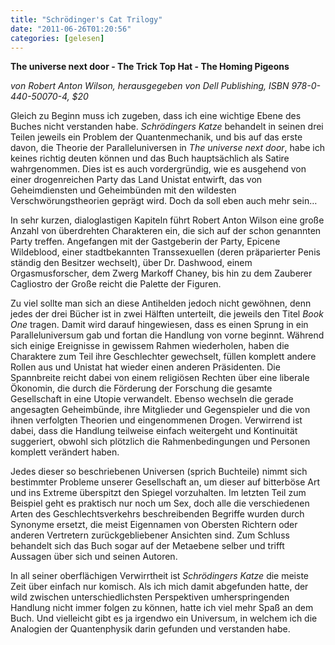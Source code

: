 ```yaml
---
title: "Schrödinger's Cat Trilogy"
date: "2011-06-26T01:20:56"
categories: [gelesen]
---
```


**The universe next door - The Trick Top Hat - The Homing Pigeons**

*von Robert Anton Wilson,
herausgegeben von Dell Publishing, ISBN 978-0-440-50070-4, \$20*

Gleich zu Beginn muss ich zugeben, dass ich eine wichtige Ebene des Buches nicht verstanden habe. *Schrödingers Katze* behandelt in seinen drei Teilen jeweils ein Problem der Quantenmechanik, und bis auf das erste davon, die Theorie der Paralleluniversen in *The universe next door*, habe ich keines richtig deuten können und das Buch hauptsächlich als Satire wahrgenommen. Dies ist es auch vordergründig, wie es ausgehend von einer drogenreichen Party das Land Unistat entwirft, das von Geheimdiensten und Geheimbünden mit den wildesten Verschwörungstheorien geprägt wird. Doch da soll eben auch mehr sein...

In sehr kurzen, dialoglastigen Kapiteln führt Robert Anton Wilson eine große Anzahl von überdrehten Charakteren ein, die sich auf der schon genannten Party treffen. Angefangen mit der Gastgeberin der Party, Epicene Wildeblood, einer stadtbekannten Transsexuellen (deren präparierter Penis ständig den Besitzer wechselt), über Dr. Dashwood, einem Orgasmusforscher, dem Zwerg Markoff Chaney, bis hin zu dem Zauberer Cagliostro der Große reicht die Palette der Figuren.

Zu viel sollte man sich an diese Antihelden jedoch nicht gewöhnen, denn jedes der drei Bücher ist in zwei Hälften unterteilt, die jeweils den Titel *Book One* tragen. Damit wird darauf hingewiesen, dass es einen Sprung in ein Paralleluniversum gab und fortan die Handlung von vorne beginnt. Während sich einige Ereignisse in gewissem Rahmen wiederholen, haben die Charaktere zum Teil ihre Geschlechter gewechselt, füllen komplett andere Rollen aus und Unistat hat wieder einen anderen Präsidenten. Die Spannbreite reicht dabei von einem religiösen Rechten über eine liberale Ökonomin, die durch die Förderung der Forschung die gesamte Gesellschaft in eine Utopie verwandelt. Ebenso wechseln die gerade angesagten Geheimbünde, ihre Mitglieder und Gegenspieler und die von ihnen verfolgten Theorien und eingenommenen Drogen. Verwirrend ist dabei, dass die Handlung teilweise einfach weitergeht und Kontinuität suggeriert, obwohl sich plötzlich die Rahmenbedingungen und Personen komplett verändert haben.

Jedes dieser so beschriebenen Universen (sprich Buchteile) nimmt sich bestimmter Probleme unserer Gesellschaft an, um dieser auf bitterböse Art und ins Extreme überspitzt den Spiegel vorzuhalten. Im letzten Teil zum Beispiel geht es praktisch nur noch um Sex, doch alle die verschiedenen Arten des Geschlechtsverkehrs beschreibenden Begriffe wurden durch Synonyme ersetzt, die meist Eigennamen von Obersten Richtern oder anderen Vertretern zurückgebliebener Ansichten sind. Zum Schluss behandelt sich das Buch sogar auf der Metaebene selber und trifft Aussagen über sich und seinen Autoren.

In all seiner oberflächigen Verwirrtheit ist *Schrödingers Katze* die meiste Zeit über einfach nur komisch. Als ich mich damit abgefunden hatte, der wild zwischen unterschiedlichsten Perspektiven umherspringenden Handlung nicht immer folgen zu können, hatte ich viel mehr Spaß an dem Buch. Und vielleicht gibt es ja irgendwo ein Universum, in welchem ich die Analogien der Quantenphysik darin gefunden und verstanden habe.
